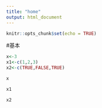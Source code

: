 ```yaml
---
title: "home"
output: html_document
---
```


```r
knitr::opts_chunk$set(echo = TRUE)
```

#基本

```r
x<-3
x1<-c(1,2,3)
x2<-c(TRUE,FALSE,TRUE)
```
```r
x
```
```r
x1
```
```r
x2
```
